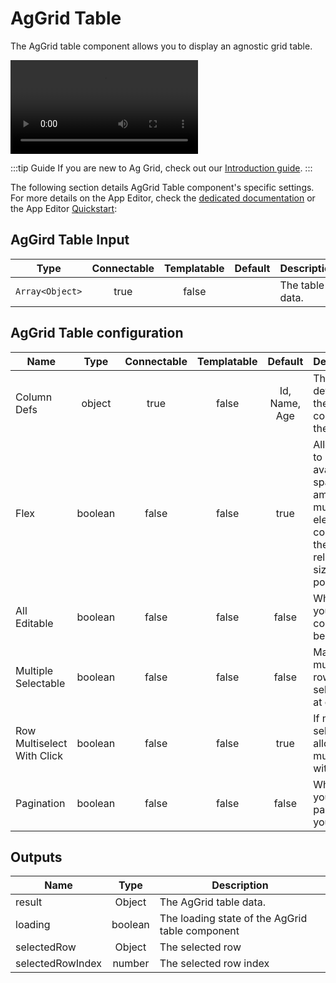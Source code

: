 
# AgGrid Table

The AgGrid table component allows you to display an agnostic grid table.

<video
	className="border-2 rounded-xl object-cover w-full h-full dark:border-gray-800"
	autoPlay
	controls
	src="/videos/aggrid_table.mp4"
	alt="aggrid table"
/>
<br />

:::tip Guide
If you are new to Ag Grid, check out our [Introduction guide](../../misc/9_guides/aggrid_table/index.md).
:::

The following section details AgGrid Table component's specific settings. For more details on the App Editor, check the [dedicated documentation](../0_app_editor/index.mdx) or the App Editor [Quickstart](../../getting_started/7_apps_quickstart/index.mdx):

<div class="grid grid-cols-2 gap-6 mb-4">
	<DocCard
		color="orange"
		title="App Editor Documentation"
		description="The app editor is a low-code builder to create custom User Interfaces with a mix of drag-and-drop and code."
		href="/docs/apps/app_editor"
	/>
	<DocCard
		color="orange"
		title="Apps Quickstart"
		description="Learn how to build your first app in a matter of minutes."
		href="/docs/getting_started/apps_quickstart"
	/>
</div>

## AgGird Table Input

|      Type       | Connectable | Templatable | Default | Description     |
| :-------------: | :---------: | :---------: | :-----: | --------------- |
| `Array<Object>` |    true     |    false    |         | The table data. |

## AgGrid Table configuration

| Name                       |  Type   | Connectable | Templatable |    Default    | Description                                                                                                     |
| -------------------------- | :-----: | :---------: | :---------: | :-----------: | --------------------------------------------------------------------------------------------------------------- |
| Column Defs                | object  |    true     |    false    | Id, Name, Age | The definition of the columns & their name.                                                                     |
| Flex                       | boolean |    false    |    false    |     true      | Allows you to distribute available space among multiple elements to control their relative sizes and positions. |
| All Editable               | boolean |    false    |    false    |     false     | Whether you want all columns to be editable.                                                                    |
| Multiple Selectable        | boolean |    false    |    false    |     false     | Make multiple rows selectable at once.                                                                          |
| Row Multiselect With Click | boolean |    false    |    false    |     true      | If multiple selectable, allow multiselect with click.                                                           |
| Pagination                 | boolean |    false    |    false    |     false     | Whether you want pages on your table.                                                                           |

## Outputs

| Name             |  Type   | Description                                     |
| ---------------- | :-----: | ----------------------------------------------- |
| result           | Object  | The AgGrid table data.                          |
| loading          | boolean | The loading state of the AgGrid table component |
| selectedRow      | Object  | The selected row                                |
| selectedRowIndex | number  | The selected row index                          |
